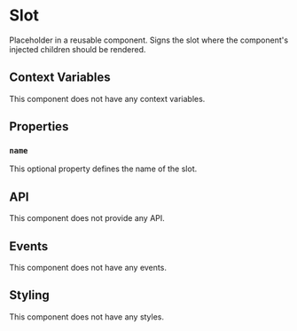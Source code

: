 
# Slot

Placeholder in a reusable component. Signs the slot where the component's injected children should be rendered.

## Context Variables

This component does not have any context variables.

## Properties

### `name`

This optional property defines the name of the slot.

## API

This component does not provide any API.

## Events

This component does not have any events.

## Styling

This component does not have any styles.
